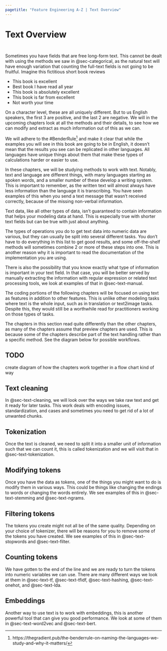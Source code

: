```yaml
---
pagetitle: "Feature Engineering A-Z | Text Overview"
---
```


# Text Overview {#sec-text}

::: {style="visibility: hidden; height: 0px;"}
## Text Overview
:::

Sometimes you have fields that are free long-form text.
This cannot be dealt with using the methods we saw in @sec-categorical, as the natural text will have enough variation that counting the full-text fields is not going to be fruitful.
Imagine this fictitious short book reviews

-   This book is excellent
-   Best book I have read all year
-   This book is absolutely excellent
-   This book is far from excellent
-   Not worth your time

On a character level, these are all uniquely different.
But to us English speakers, the first 3 are positive, and the last 2 are negative.
We will in the upcoming chapters look at all the methods and their details, to see how we can modify and extract as much information out of this as we can.

We will adhere to the #BenderRule[^1] and make it clear that while the examples you will see in this book are going to be in English, it doesn't mean that the results you see can be replicated in other languages.
All languages have unique things about them that make these types of calculations harder or easier to use.

[^1]: https://thegradient.pub/the-benderrule-on-naming-the-languages-we-study-and-why-it-matters/

In these chapters, we will be studying methods to work with text.
Notably, text and language are different things, with many languages starting as spoken words, and a smaller number of these develop a writing system.
This is important to remember, as the written text will almost always have less information than the language it is transcribing.
You have seen examples of this when you send a text message that wasn't received correctly, because of the missing non-verbal information.

Text data, like all other types of data, isn't guaranteed to contain information that helps your modeling data at hand.
This is especially true with shorter text fields but can be true with just about anything.

The types of operations you do to get text data into numeric data are various, but they can usually be split into several different tasks.
You don't have to do everything in this list to get good results, and some off-the-shelf methods will sometimes combine 2 or more of these steps into one.
This is another reason why it is important to read the documentation of the implementation you are using.

There is also the possibility that you know exactly what type of information is important in your text field.
In that case, you will be better served by manually extracting the information with regular expression or related text processing tools, we look at examples of that in @sec-text-manual.

The coding portions of the following chapters will be focused on using text as features in addition to other features.
This is unlike other modeling tasks where text is the whole input, such as in translation or text2image tasks.
Despite this, they would still be a worthwhile read for practitioners working on those types of tasks.

The chapters in this section read quite differently than the other chapters, as many of the chapters assume that preview chapters are used.
This is because some of the chapters describe part of the text handling rather than a specific method.
See the diagram below for possible workflows.

::: callout-caution
# TODO

create diagram of how the chapters work together in a flow chart kind of way
:::

## Text cleaning

In @sec-text-cleaning, we will look over the ways we take raw text and get it ready for later tasks.
This work deals with encoding issues, standardization, and cases and sometimes you need to get rid of a lot of unwanted chunks.

## Tokenization

Once the text is cleaned, we need to split it into a smaller unit of information such that we can count it, this is called tokenization and we will visit that in @sec-text-tokenization.

## Modifying tokens

Once you have the data as tokens, one of the things you might want to do is modify them in various ways.
This could be things like changing the endings to words or changing the words entirely.
We see examples of this in @sec-text-stemming and @sec-text-ngrams.

## Filtering tokens

The tokens you create might not all be of the same quality.
Depending on your choice of tokenizer, there will be reasons for you to remove some of the tokens you have created.
We see examples of this in @sec-text-stopwords and @sec-text-filter.

## Counting tokens

We have gotten to the end of the line and we are ready to turn the tokens into numeric variables we can use.
There are many different ways we look at them in @sec-text-tf, @sec-text-tfidf, @sec-text-hashing, @sec-text-onehot, and @sec-text-lda.

## Embeddings

Another way to use text is to work with embeddings, this is another powerful tool that can give you good performance.
We look at some of them in @sec-text-word2vec and @sec-text-bert.